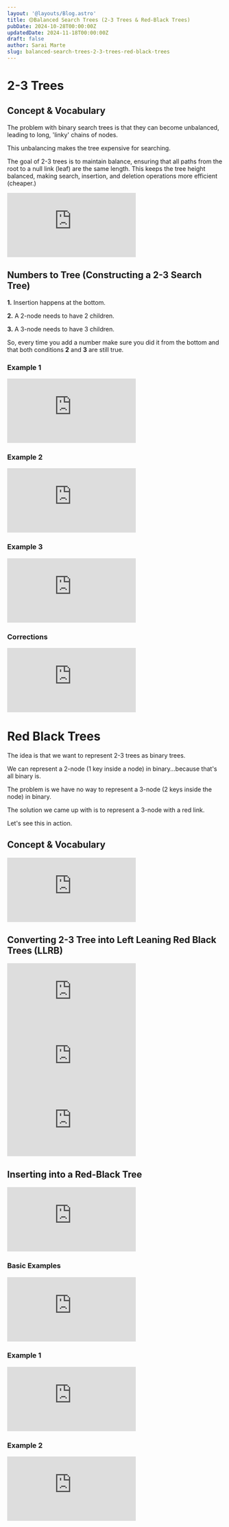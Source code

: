 ```yaml
---
layout: '@layouts/Blog.astro'
title: 🟡Balanced Search Trees (2-3 Trees & Red-Black Trees)
pubDate: 2024-10-28T00:00:00Z 
updatedDate: 2024-11-18T00:00:00Z 
draft: false
author: Sarai Marte
slug: balanced-search-trees-2-3-trees-red-black-trees
---
```





# 2-3 Trees

## Concept & Vocabulary 

The problem with binary search trees is that they can become unbalanced, leading to long, 'linky' chains of nodes. 

This unbalancing makes the tree expensive for searching. 

The goal of 2-3 trees is to maintain balance, ensuring that all paths from the root to a null link (leaf) are the same length. This keeps the tree height balanced, making search, insertion, and deletion operations more efficient (cheaper.)

<ImageMd img = {img2} alt = "2-3 Tree Vocabulary"/>

<iframe src="https://www.youtube.com/embed/XMG17J0rO58?si=WpEK5KoF_7UHHLbK" title="YouTube video player" frameborder="0" allow="accelerometer; autoplay; clipboard-write; encrypted-media; gyroscope; picture-in-picture; web-share" referrerpolicy="strict-origin-when-cross-origin" allowfullscreen></iframe>

## Numbers to Tree (Constructing a 2-3 Search Tree)

<Rulebox>

**1.** Insertion happens at the bottom.

**2.** A 2-node needs to have 2 children.

**3.** A 3-node needs to have 3 children. 

So, every time you add a number make sure you did it from the bottom and that both conditions **2** and **3** are still true.  

</Rulebox>

### Example 1 

<iframe src="https://www.youtube.com/embed/7HojT2k_Svc?si=mHFSmA1qFYOhpMUE" title="YouTube video player" frameborder="0" allow="accelerometer; autoplay; clipboard-write; encrypted-media; gyroscope; picture-in-picture; web-share" referrerpolicy="strict-origin-when-cross-origin" allowfullscreen></iframe>

### Example 2

<iframe src="https://www.youtube.com/embed/lxkXUlYvSNk?si=2py1y_o6zAJQEiqF" title="YouTube video player" frameborder="0" allow="accelerometer; autoplay; clipboard-write; encrypted-media; gyroscope; picture-in-picture; web-share" referrerpolicy="strict-origin-when-cross-origin" allowfullscreen></iframe>

### Example 3

<iframe src="https://www.youtube.com/embed/36RXamgYqNA?si=Ec7Sf7OvfGdguT2P" title="YouTube video player" frameborder="0" allow="accelerometer; autoplay; clipboard-write; encrypted-media; gyroscope; picture-in-picture; web-share" referrerpolicy="strict-origin-when-cross-origin" allowfullscreen></iframe>

### Corrections

<iframe src="https://www.youtube.com/embed/QmxQ1zexET4?si=lKu8SQ3EpUZiKymB" title="YouTube video player" frameborder="0" allow="accelerometer; autoplay; clipboard-write; encrypted-media; gyroscope; picture-in-picture; web-share" referrerpolicy="strict-origin-when-cross-origin" allowfullscreen></iframe>

# Red Black Trees

The idea is that we want to represent 2-3 trees as binary trees. 

We can represent a 2-node (1 key inside a node) in binary...because that's all binary is. 

The problem is we have no way to represent a 3-node (2 keys inside the node) in binary. 

The solution we came up with is to represent a 3-node with a red link. 

Let's see this in action.

## Concept & Vocabulary 

<iframe src="https://www.youtube.com/embed/xvFk_4mguAs?si=xVMqulsv9uOPN-bZ" title="YouTube video player" frameborder="0" allow="accelerometer; autoplay; clipboard-write; encrypted-media; gyroscope; picture-in-picture; web-share" referrerpolicy="strict-origin-when-cross-origin" allowfullscreen></iframe>

## Converting 2-3 Tree into Left Leaning Red Black Trees (LLRB) 

<WP n = "1" img = {img3}/>

<Solution>
<iframe src="https://www.youtube.com/embed/8nIP9Jd5vhY?si=84oh81MT4yrn_jCR" title="YouTube video player" frameborder="0" allow="accelerometer; autoplay; clipboard-write; encrypted-media; gyroscope; picture-in-picture; web-share" referrerpolicy="strict-origin-when-cross-origin" allowfullscreen></iframe>
</Solution>

<WP n = "2" img = {img4}/>

<Solution>
<iframe src="https://www.youtube.com/embed/TiwnUHMv6Tc?si=GiV9eM257ZCqwAY4" title="YouTube video player" frameborder="0" allow="accelerometer; autoplay; clipboard-write; encrypted-media; gyroscope; picture-in-picture; web-share" referrerpolicy="strict-origin-when-cross-origin" allowfullscreen></iframe>
</Solution>

<WP n = "3" img = {img5}/>

<Solution>
<iframe src="https://www.youtube.com/embed/S5OojYJkfXI?si=QPTDdVDyL_SxE4vd" title="YouTube video player" frameborder="0" allow="accelerometer; autoplay; clipboard-write; encrypted-media; gyroscope; picture-in-picture; web-share" referrerpolicy="strict-origin-when-cross-origin" allowfullscreen></iframe>
</Solution>

## Inserting into a Red-Black Tree 

<iframe src="https://www.youtube.com/embed/qpihXltSHoY?si=Fia_HXK-TqU_gMXY" title="YouTube video player" frameborder="0" allow="accelerometer; autoplay; clipboard-write; encrypted-media; gyroscope; picture-in-picture; web-share" referrerpolicy="strict-origin-when-cross-origin" allowfullscreen></iframe>

<ImageMd img={img1} alt = "Cases for Red-Black Trees"> </ImageMd>

### Basic Examples
<iframe src="https://www.youtube.com/embed/Yxlh5VpYR18?si=_-fLcrjexiUPdti6" title="YouTube video player" frameborder="0" allow="accelerometer; autoplay; clipboard-write; encrypted-media; gyroscope; picture-in-picture; web-share" referrerpolicy="strict-origin-when-cross-origin" allowfullscreen></iframe>

### Example 1
<iframe src="https://www.youtube.com/embed/THOSdxKiufA?si=l1TPk5lKkQv7fDfr" title="YouTube video player" frameborder="0" allow="accelerometer; autoplay; clipboard-write; encrypted-media; gyroscope; picture-in-picture; web-share" referrerpolicy="strict-origin-when-cross-origin" allowfullscreen></iframe>

### Example 2 

<iframe src="https://www.youtube.com/embed/ppOeepyOWdA?si=E7WkvYPAPr7j1yKd" title="YouTube video player" frameborder="0" allow="accelerometer; autoplay; clipboard-write; encrypted-media; gyroscope; picture-in-picture; web-share" referrerpolicy="strict-origin-when-cross-origin" allowfullscreen></iframe>
